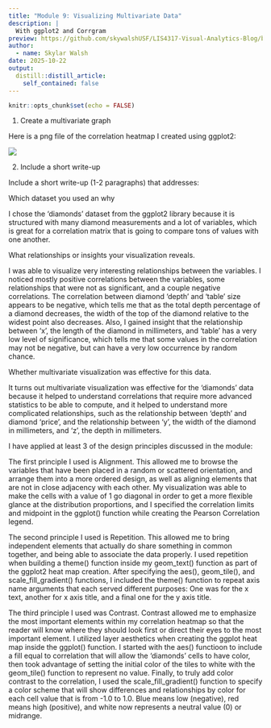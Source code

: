 ```yaml
---
title: "Module 9: Visualizing Multivariate Data"
description: |
  With ggplot2 and Corrgram
preview: https://github.com/skywalshUSF/LIS4317-Visual-Analytics-Blog/blob/main/_posts/2025-10-22-module-9-assignment/mod9vis.png?raw=true
author:
  - name: Skylar Walsh
date: 2025-10-22
output:
  distill::distill_article:
    self_contained: false
---
```


```r
knitr::opts_chunk$set(echo = FALSE)
```

1.  Create a multivariate graph

Here is a png file of the correlation heatmap I created using ggplot2:

[![](mod9vis.png)](mod9vis.png)

2. Include a short write-up

Include a short write-up (1-2 paragraphs) that addresses:

Which dataset you used an why

I chose the 'diamonds' dataset from the ggplot2 library because it is structured with many diamond measurements and a lot of variables, which is great for a correlation matrix that is going to compare tons of values with one another.

What relationships or insights your visualization reveals.

I was able to visualize very interesting relationships between the variables. I noticed mostly positive correlations between the variables, some relationships that were not as significant, and a couple negative correlations. The correlation between diamond 'depth' and 'table' size appears to be negative, which tells me that as the total depth percentage of a diamond decreases, the width of the top of the diamond relative to the widest point also decreases. Also, I gained insight that the relationship between 'x', the length of the diamond in millimeters, and 'table' has a very low level of significance, which tells me that some values in the correlation may not be negative, but can have a very low occurrence by random chance.

Whether multivariate visualization was effective for this data.

It turns out multivariate visualization was effective for the 'diamonds' data because it helped to understand correlations that require more advanced statistics to be able to compute, and it helped to understand more complicated relationships, such as the relationship between 'depth' and diamond 'price', and the relationship between 'y', the width of the diamond in millimeters, and 'z', the depth in millimeters.

I have applied at least 3 of the design principles discussed in the module:

The first principle I used is Alignment. This allowed me to browse the variables that have been placed in a random or scattered orientation, and arrange them into a more ordered design, as well as aligning elements that are not in close adjacency with each other. My visualization was able to make the cells with a value of 1 go diagonal in order to get a more flexible glance at the distribution proportions, and I specified the correlation limits and midpoint in the ggplot() function while creating the Pearson Correlation legend.

The second principle I used is Repetition. This allowed me to bring independent elements that actually do share something in common together, and being able to associate the data properly. I used repetition when building a theme() function inside my geom_text() function as part of the ggplot2 heat map creation. After specifying the aes(), geom_tile(), and scale_fill_gradient() functions, I included the theme() function to repeat axis name arguments that each served different purposes: One was for the x text, another for x axis title, and a final one for the y axis title.

The third principle I used was Contrast. Contrast allowed me to emphasize the most important elements within my correlation heatmap so that the reader will know where they should look first or direct their eyes to the most important element. I utilized layer aesthetics when creating the ggplot heat map inside the ggplot() function. I started with the aes() functioon to include a fill equal to correlation that will allow the 'diamonds' cells to have color, then took advantage of setting the initial color of the tiles to white with the geom_tile() function to represent no value. Finally, to truly add color contrast to the correlation, I used the scale_fill_gradient() function to specify a color scheme that will show differences and relationships by color for each cell value that is from -1.0 to 1.0. Blue means low (negative), red means high (positive), and white now represents a neutral value (0) or midrange.






